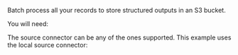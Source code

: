 Batch process all your records to store structured outputs in an S3 bucket.

You will need:


<SharedS3 />

<SharedAPIKeyURL />

The source connector can be any of the ones supported. This example uses the local source connector:



<CodeGroup>

  <S3Sh />

  <S3PyV2 />

  <S3PyV1 />

</CodeGroup>
